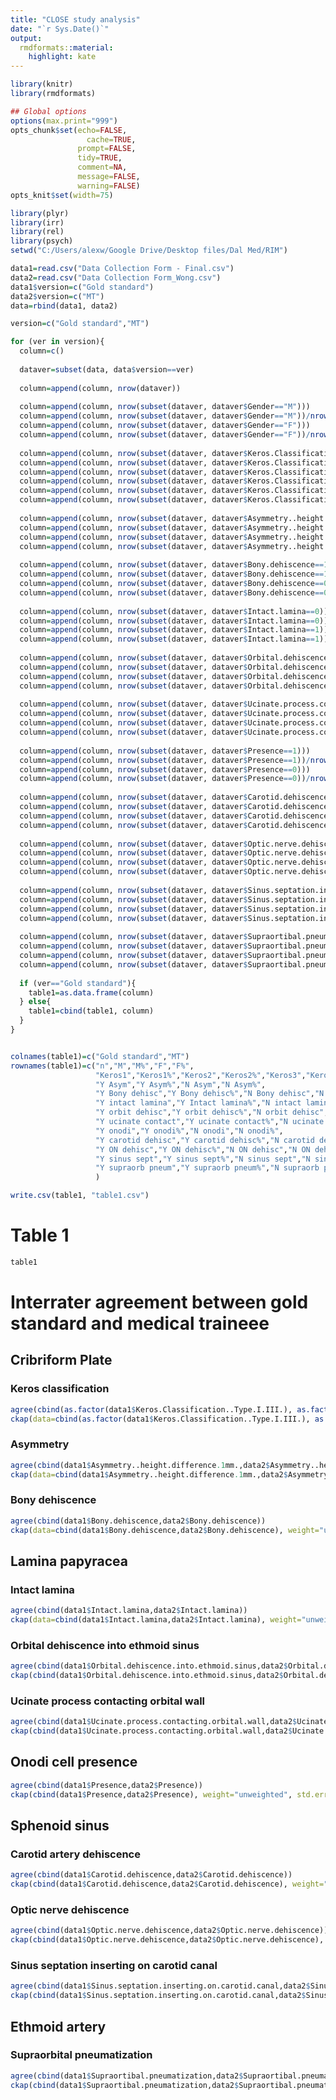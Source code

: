 ```yaml
---
title: "CLOSE study analysis"
date: "`r Sys.Date()`"
output:
  rmdformats::material:
    highlight: kate
---
```



```r
library(knitr)
library(rmdformats)

## Global options
options(max.print="999")
opts_chunk$set(echo=FALSE,
	             cache=TRUE,
               prompt=FALSE,
               tidy=TRUE,
               comment=NA,
               message=FALSE,
               warning=FALSE)
opts_knit$set(width=75)
```

```r
library(plyr)
library(irr)
library(rel)
library(psych)
setwd("C:/Users/alexw/Google Drive/Desktop files/Dal Med/RIM")

```

```r
data1=read.csv("Data Collection Form - Final.csv")
data2=read.csv("Data Collection Form_Wong.csv")
data1$version=c("Gold standard")
data2$version=c("MT")
data=rbind(data1, data2)

version=c("Gold standard","MT")

for (ver in version){
  column=c()
  
  dataver=subset(data, data$version==ver)
  
  column=append(column, nrow(dataver))
  
  column=append(column, nrow(subset(dataver, dataver$Gender=="M")))
  column=append(column, nrow(subset(dataver, dataver$Gender=="M"))/nrow(dataver)*100)
  column=append(column, nrow(subset(dataver, dataver$Gender=="F")))
  column=append(column, nrow(subset(dataver, dataver$Gender=="F"))/nrow(dataver)*100)
  
  column=append(column, nrow(subset(dataver, dataver$Keros.Classification..Type.I.III.==1)))
  column=append(column, nrow(subset(dataver, dataver$Keros.Classification..Type.I.III.==1))/nrow(dataver)*100)
  column=append(column, nrow(subset(dataver, dataver$Keros.Classification..Type.I.III.==2)))
  column=append(column, nrow(subset(dataver, dataver$Keros.Classification..Type.I.III.==2))/nrow(dataver)*100)
  column=append(column, nrow(subset(dataver, dataver$Keros.Classification..Type.I.III.==3)))
  column=append(column, nrow(subset(dataver, dataver$Keros.Classification..Type.I.III.==3))/nrow(dataver)*100)
  
  column=append(column, nrow(subset(dataver, dataver$Asymmetry..height.difference.1mm.==1)))
  column=append(column, nrow(subset(dataver, dataver$Asymmetry..height.difference.1mm.==1))/nrow(dataver)*100)
  column=append(column, nrow(subset(dataver, dataver$Asymmetry..height.difference.1mm.==0)))
  column=append(column, nrow(subset(dataver, dataver$Asymmetry..height.difference.1mm.==0))/nrow(dataver)*100)
  
  column=append(column, nrow(subset(dataver, dataver$Bony.dehiscence==1)))
  column=append(column, nrow(subset(dataver, dataver$Bony.dehiscence==1))/nrow(dataver)*100)
  column=append(column, nrow(subset(dataver, dataver$Bony.dehiscence==0)))
  column=append(column, nrow(subset(dataver, dataver$Bony.dehiscence==0))/nrow(dataver)*100)
  
  column=append(column, nrow(subset(dataver, dataver$Intact.lamina==0)))
  column=append(column, nrow(subset(dataver, dataver$Intact.lamina==0))/nrow(dataver)*100)
  column=append(column, nrow(subset(dataver, dataver$Intact.lamina==1)))
  column=append(column, nrow(subset(dataver, dataver$Intact.lamina==1))/nrow(dataver)*100)
  
  column=append(column, nrow(subset(dataver, dataver$Orbital.dehiscence.into.ethmoid.sinus==1)))
  column=append(column, nrow(subset(dataver, dataver$Orbital.dehiscence.into.ethmoid.sinus==1))/nrow(dataver)*100)
  column=append(column, nrow(subset(dataver, dataver$Orbital.dehiscence.into.ethmoid.sinus==0)))
  column=append(column, nrow(subset(dataver, dataver$Orbital.dehiscence.into.ethmoid.sinus==0))/nrow(dataver)*100)
  
  column=append(column, nrow(subset(dataver, dataver$Ucinate.process.contacting.orbital.wall==1)))
  column=append(column, nrow(subset(dataver, dataver$Ucinate.process.contacting.orbital.wall==1))/nrow(dataver)*100)
  column=append(column, nrow(subset(dataver, dataver$Ucinate.process.contacting.orbital.wall==0)))
  column=append(column, nrow(subset(dataver, dataver$Ucinate.process.contacting.orbital.wall==0))/nrow(dataver)*100)
  
  column=append(column, nrow(subset(dataver, dataver$Presence==1)))
  column=append(column, nrow(subset(dataver, dataver$Presence==1))/nrow(dataver)*100)
  column=append(column, nrow(subset(dataver, dataver$Presence==0)))
  column=append(column, nrow(subset(dataver, dataver$Presence==0))/nrow(dataver)*100)
  
  column=append(column, nrow(subset(dataver, dataver$Carotid.dehiscence==1)))
  column=append(column, nrow(subset(dataver, dataver$Carotid.dehiscence==1))/nrow(dataver)*100)
  column=append(column, nrow(subset(dataver, dataver$Carotid.dehiscence==0)))
  column=append(column, nrow(subset(dataver, dataver$Carotid.dehiscence==0))/nrow(dataver)*100)
  
  column=append(column, nrow(subset(dataver, dataver$Optic.nerve.dehiscence==1)))
  column=append(column, nrow(subset(dataver, dataver$Optic.nerve.dehiscence==1))/nrow(dataver)*100)
  column=append(column, nrow(subset(dataver, dataver$Optic.nerve.dehiscence==0)))
  column=append(column, nrow(subset(dataver, dataver$Optic.nerve.dehiscence==0))/nrow(dataver)*100)
  
  column=append(column, nrow(subset(dataver, dataver$Sinus.septation.inserting.on.carotid.canal==1)))
  column=append(column, nrow(subset(dataver, dataver$Sinus.septation.inserting.on.carotid.canal==1))/nrow(dataver)*100)
  column=append(column, nrow(subset(dataver, dataver$Sinus.septation.inserting.on.carotid.canal==0)))
  column=append(column, nrow(subset(dataver, dataver$Sinus.septation.inserting.on.carotid.canal==0))/nrow(dataver)*100)
  
  column=append(column, nrow(subset(dataver, dataver$Supraortibal.pneumatization==1)))
  column=append(column, nrow(subset(dataver, dataver$Supraortibal.pneumatization==1))/nrow(dataver)*100)
  column=append(column, nrow(subset(dataver, dataver$Supraortibal.pneumatization==0)))
  column=append(column, nrow(subset(dataver, dataver$Supraortibal.pneumatization==0))/nrow(dataver)*100)
  
  if (ver=="Gold standard"){
    table1=as.data.frame(column)
  } else{
    table1=cbind(table1, column)
  }
}


colnames(table1)=c("Gold standard","MT")
rownames(table1)=c("n","M","M%","F","F%",
                   "Keros1","Keros1%","Keros2","Keros2%","Keros3","Keros3%",
                   "Y Asym","Y Asym%","N Asym","N Asym%",
                   "Y Bony dehisc","Y Bony dehisc%","N Bony dehisc","N Bony dehisc%",
                   "Y intact lamina","Y Intact lamina%","N intact lamina","N intact lamina%",
                   "Y orbit dehisc","Y orbit dehisc%","N orbit dehisc","N orbit dehisc%",
                   "Y ucinate contact","Y ucinate contact%","N ucinate contact","N ucinate contact%",
                   "Y onodi","Y onodi%","N onodi","N onodi%",
                   "Y carotid dehisc","Y carotid dehisc%","N carotid dehisc","N carotid dehisc%",
                   "Y ON dehisc","Y ON dehisc%","N ON dehisc","N ON dehisc%",
                   "Y sinus sept","Y sinus sept%","N sinus sept","N sinus sept%",
                   "Y supraorb pneum","Y supraorb pneum%","N supraorb pneum","N supraorb pneum%"
                   )

write.csv(table1, "table1.csv")

```
# Table 1
```r
table1
```
# Interrater agreement between gold standard and medical traineee

## Cribriform Plate
### Keros classification
```r
agree(cbind(as.factor(data1$Keros.Classification..Type.I.III.), as.factor(data2$Keros.Classification..Type.I.III.)))
ckap(data=cbind(as.factor(data1$Keros.Classification..Type.I.III.), as.factor(data2$Keros.Classification..Type.I.III.)), weight="linear",std.err = "Cohen", conf.level = 0.95)
```
### Asymmetry
```r
agree(cbind(data1$Asymmetry..height.difference.1mm.,data2$Asymmetry..height.difference.1mm.))
ckap(data=cbind(data1$Asymmetry..height.difference.1mm.,data2$Asymmetry..height.difference.1mm.), weight="unweighted", std.err = "Cohen", conf.level = 0.95)
```
### Bony dehiscence
```r
agree(cbind(data1$Bony.dehiscence,data2$Bony.dehiscence))
ckap(data=cbind(data1$Bony.dehiscence,data2$Bony.dehiscence), weight="unweighted", std.err = "Cohen", conf.level = 0.95)
```
## Lamina papyracea
### Intact lamina
```r
agree(cbind(data1$Intact.lamina,data2$Intact.lamina))
ckap(data=cbind(data1$Intact.lamina,data2$Intact.lamina), weight="unweighted", std.err = "Cohen", conf.level = 0.95)
```
### Orbital dehiscence into ethmoid sinus
```r
agree(cbind(data1$Orbital.dehiscence.into.ethmoid.sinus,data2$Orbital.dehiscence.into.ethmoid.sinus))
ckap(cbind(data1$Orbital.dehiscence.into.ethmoid.sinus,data2$Orbital.dehiscence.into.ethmoid.sinus), weight="unweighted", std.err = "Cohen", conf.level = 0.95)
```
### Ucinate process contacting orbital wall
```r
agree(cbind(data1$Ucinate.process.contacting.orbital.wall,data2$Ucinate.process.contacting.orbital.wall))
ckap(cbind(data1$Ucinate.process.contacting.orbital.wall,data2$Ucinate.process.contacting.orbital.wall), weight="unweighted", std.err = "Cohen", conf.level = 0.95)
```
## Onodi cell presence

```r
agree(cbind(data1$Presence,data2$Presence))
ckap(cbind(data1$Presence,data2$Presence), weight="unweighted", std.err = "Cohen", conf.level = 0.95)
```
## Sphenoid sinus
### Carotid artery dehiscence
```r
agree(cbind(data1$Carotid.dehiscence,data2$Carotid.dehiscence))
ckap(cbind(data1$Carotid.dehiscence,data2$Carotid.dehiscence), weight="unweighted", std.err = "Cohen", conf.level = 0.95)
```
### Optic nerve dehiscence
```r
agree(cbind(data1$Optic.nerve.dehiscence,data2$Optic.nerve.dehiscence))
ckap(cbind(data1$Optic.nerve.dehiscence,data2$Optic.nerve.dehiscence), weight="unweighted", std.err = "Cohen", conf.level = 0.95)
```
### Sinus septation inserting on carotid canal
```r
agree(cbind(data1$Sinus.septation.inserting.on.carotid.canal,data2$Sinus.septation.inserting.on.carotid.canal))
ckap(cbind(data1$Sinus.septation.inserting.on.carotid.canal,data2$Sinus.septation.inserting.on.carotid.canal), weight="unweighted", std.err = "Cohen", conf.level = 0.95)
```
## Ethmoid artery
### Supraorbital pneumatization
```r
agree(cbind(data1$Supraortibal.pneumatization,data2$Supraortibal.pneumatization))
ckap(cbind(data1$Supraortibal.pneumatization,data2$Supraortibal.pneumatization), weight="unweighted", std.err = "Cohen", conf.level = 0.95)

```
